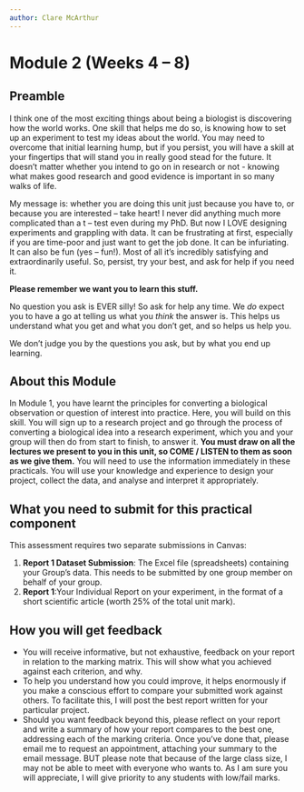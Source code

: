 ```yaml
---
author: Clare McArthur
---
```


# Module 2 (Weeks 4 -- 8) {.unnumbered}

## Preamble

I think one of the most exciting things about being a biologist is discovering how the world works. One skill that helps me do so, is knowing how to set up an experiment to test my ideas about the world. You may need to overcome that initial learning hump, but if you persist, you will have a skill at your fingertips that will stand you in really good stead for the future. It doesn’t matter whether you intend to go on in research or not - knowing what makes good research and good evidence is important in so many walks of life. 

My message is: whether you are doing this unit just because you have to, or because you are interested – take heart! I never did anything much more complicated than a t – test even during my PhD. But now I LOVE designing experiments and grappling with data. It can be frustrating at first, especially if you are time-poor and just want to get the job done. It can be infuriating. It can also be fun (yes – fun!). Most of all it’s incredibly satisfying and extraordinarily useful. 
So, persist, try your best, and ask for help if you need it.

**Please remember we want you to learn this stuff.**

No question you ask is EVER silly! 
So ask for help any time. 
We *do* expect you to have a go at telling us what you *think* the answer is. This helps us understand what you get and what you don’t get, and so helps us help you.

We don’t judge you by the questions you ask, but by what you end up learning. 


## About this Module

In Module 1, you have learnt the principles for converting a biological observation or question of interest into practice. Here, you will build on this skill. You will sign up to a research project and go through the process of converting a biological idea into a research experiment, which you and your group will then do from start to finish, to answer it. **You must draw on all the lectures we present to you in this unit, so COME / LISTEN to them as soon as we give them.** You will need to use the information immediately in these practicals. You will use your knowledge and experience to design your project, collect the data, and analyse and interpret it appropriately. 

## What you need to submit for this practical component

This assessment requires two separate submissions in Canvas:

1. **Report 1 Dataset Submission**: The Excel file (spreadsheets) containing your Group’s data. This needs to be submitted by one group member on behalf of your group.
2. **Report 1**:Your Individual Report on your experiment, in the format of a short scientific article (worth 25% of the total unit mark).

## How you will get feedback

- You will receive informative, but not exhaustive, feedback on your report in relation to the marking matrix. This will show what you achieved against each criterion, and why.
- To help you understand how you could improve, it helps enormously if you make a conscious effort to compare your submitted work against others. To facilitate this, I will post the best report written for your particular project.
- Should you want feedback beyond this, please reflect on your report and write a summary of how your report compares to the best one, addressing each of the marking criteria. Once you’ve done that, please email me to request an appointment, attaching your summary to the email message. BUT please note that because of the large class size, I may not be able to meet with everyone who wants to. As I am sure you will appreciate, I will give priority to any students with low/fail marks.


\includepdf[pages=1-5, landscape=true, pagecommand={\thispagestyle{plain}}]{assets/timeline_v2.pdf} 
